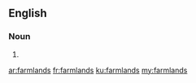 ==English==

===Noun===
{{head|en|noun plural form}}

# {{plural of|farmland|lang=en}}

[[ar:farmlands]]
[[fr:farmlands]]
[[ku:farmlands]]
[[my:farmlands]]